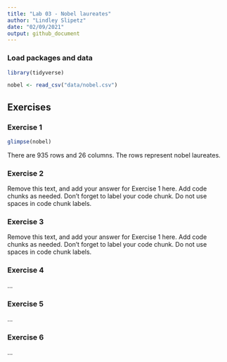 ```yaml
---
title: "Lab 03 - Nobel laureates"
author: "Lindley Slipetz"
date: "02/09/2021"
output: github_document
---
```


### Load packages and data

```r
library(tidyverse) 
```

```r
nobel <- read_csv("data/nobel.csv")
```

## Exercises

### Exercise 1

```r
glimpse(nobel)
```
There are 935 rows and 26 columns. The rows represent nobel laureates.

### Exercise 2

Remove this text, and add your answer for Exercise 1 here.
Add code chunks as needed.
Don't forget to label your code chunk.
Do not use spaces in code chunk labels.

### Exercise 3

Remove this text, and add your answer for Exercise 1 here.
Add code chunks as needed.
Don't forget to label your code chunk.
Do not use spaces in code chunk labels.

### Exercise 4

...

### Exercise 5

...

### Exercise 6

...
